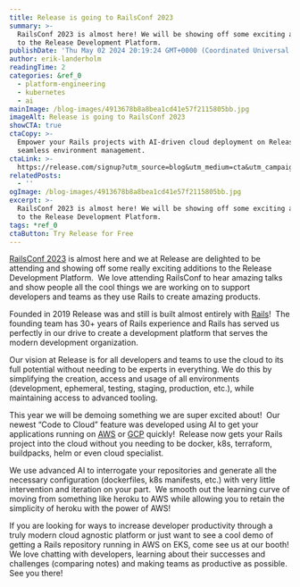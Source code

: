 ```yaml
---
title: Release is going to RailsConf 2023
summary: >-
  RailsConf 2023 is almost here! We will be showing off some exciting additions
  to the Release Development Platform.
publishDate: 'Thu May 02 2024 20:19:24 GMT+0000 (Coordinated Universal Time)'
author: erik-landerholm
readingTime: 2
categories: &ref_0
  - platform-engineering
  - kubernetes
  - ai
mainImage: /blog-images/4913678b8a8bea1cd41e57f2115805bb.jpg
imageAlt: Release is going to RailsConf 2023
showCTA: true
ctaCopy: >-
  Empower your Rails projects with AI-driven cloud deployment on Release for
  seamless environment management.
ctaLink: >-
  https://release.com/signup?utm_source=blog&utm_medium=cta&utm_campaign=blog-cta&utm_content=release-is-going-to-railsconf-2023
relatedPosts:
  - ''
ogImage: /blog-images/4913678b8a8bea1cd41e57f2115805bb.jpg
excerpt: >-
  RailsConf 2023 is almost here! We will be showing off some exciting additions
  to the Release Development Platform.
tags: *ref_0
ctaButton: Try Release for Free
---
```


[RailsConf 2023](https://railsconf.org/) is almost here and we at Release are delighted to be attending and showing off some really exciting additions to the Release Development Platform.  We love attending RailsConf to hear amazing talks and show people all the cool things we are working on to support developers and teams as they use Rails to create amazing products.  

Founded in 2019 Release was and still is built almost entirely with [Rails](https://rubycentral.org)!  The founding team has 30+ years of Rails experience and Rails has served us perfectly in our drive to create a development platform that serves the modern development organization.

Our vision at Release is for all developers and teams to use the cloud to its full potential without needing to be experts in everything. We do this by simplifying the creation, access and usage of all environments (development, ephemeral, testing, staging, production, etc.), while maintaining access to advanced tooling.

This year we will be demoing something we are super excited about!  Our newest “Code to Cloud” feature was developed using AI to get your applications running on [AWS](https://docs.release.com/integrations/integrations-overview/aws-integration/aws-howtos) or [GCP](https://docs.release.com/integrations/integrations-overview/gcp-integration) quickly!  Release now gets your Rails project into the cloud without you needing to be docker, k8s, terraform, buildpacks, helm or even cloud specialist. 

We use advanced AI to interrogate your repositories and generate all the necessary configuration (dockerfiles, k8s manifests, etc.) with very little intervention and iteration on your part.  We smooth out the learning curve of moving from something like heroku to AWS while allowing you to retain the simplicity of heroku with the power of AWS!

If you are looking for ways to increase developer productivity through a truly modern cloud agnostic platform or just want to see a cool demo of getting a Rails repository running in AWS on EKS, come see us at our booth! We love chatting with developers, learning about their successes and challenges (comparing notes) and making teams as productive as possible.  See you there!
